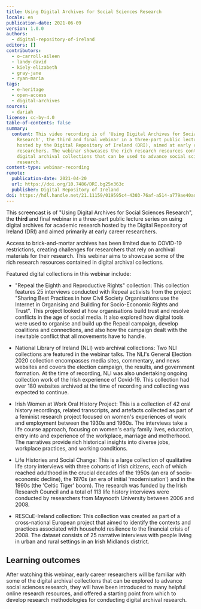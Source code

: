 ```yaml
---
title: Using Digital Archives for Social Sciences Research
locale: en
publication-date: 2021-06-09
version: 1.0.0
authors:
  - digital-repository-of-ireland
editors: []
contributors:
  - o-carroll-aileen
  - landy-david
  - kiely-elizabeth
  - gray-jane
  - ryan-maria
tags:
  - e-heritage
  - open-access
  - digital-archives
sources:
  - dariah
license: cc-by-4.0
table-of-contents: false
summary:
  content: This video recording is of 'Using Digital Archives for Social Sciences
    Research', the third and final webinar in a three-part public lecture series
    hosted by the Digital Repository of Ireland (DRI), aimed at early career
    researchers. The webinar showcases the rich research resources contained in
    digital archival collections that can be used to advance social sciences
    research.
content-type: webinar-recording
remote:
  publication-date: 2021-04-20
  url: https://doi.org/10.7486/DRI.bg25n363c
  publisher: Digital Repository of Ireland
doi: https://hdl.handle.net/21.11159/019595c4-4303-76af-a514-a779ae40ad29
---
```

This screencast is of "Using Digital Archives for Social Sciences Research", the **third** and final webinar in a three-part public lecture series on using digital archives for academic research hosted by the Digital Repository of Ireland (DRI) and aimed primarily at early career researchers.

Access to brick-and-mortar archives has been limited due to COVID-19 restrictions, creating challenges for researchers that rely on archival materials for their research. This webinar aims to showcase some of the rich research resources contained in digital archival collections.

Featured digital collections in this webinar include:

* "Repeal the Eighth and Reproductive Rights" collection: This collection features 25 interviews conducted with Repeal activists from the project "Sharing Best Practices in how Civil Society Organisations use the Internet in Organising and Building for Socio-Economic Rights and Trust". This project looked at how organisations build trust and resolve conflicts in the age of social media. It also explored how digital tools were used to organise and build up the Repeal campaign, develop coalitions and connections, and also how the campaign dealt with the inevitable conflict that all movements have to handle.

* National Library of Ireland (NLI) web archival collections: Two NLI collections are featured in the webinar talks. The NLI's General Election 2020 collection encompasses media sites, commentary, and news websites and covers the election campaign, the results, and government formation. At the time of recording, NLI was also undertaking ongoing collection work of the Irish experience of Covid-19. This collection had over 180 websites archived at the time of recording and collecting was expected to continue.

* Irish Women at Work Oral History Project: This is a collection of 42 oral history recordings, related transcripts, and artefacts collected as part of a feminist research project focused on women's experiences of work and employment between the 1930s and 1960s. The interviews take a life course approach, focusing on women's early family lives, education, entry into and experience of the workplace, marriage and motherhood. The narratives provide rich historical insights into diverse jobs, workplace practices, and working conditions.

* Life Histories and Social Change: This is a large collection of qualitative life story interviews with three cohorts of Irish citizens, each of which reached adulthood in the crucial decades of the 1950s (an era of socio-economic decline), the 1970s (an era of initial 'modernisation') and in the 1990s (the 'Celtic Tiger' boom). The research was funded by the Irish Research Council and a total of 113 life history interviews were conducted by researchers from Maynooth University between 2006 and 2008.

* RESCuE-Ireland collection: This collection was created as part of a cross-national European project that aimed to identify the contexts and practices associated with household resilience to the financial crisis of 2008. The dataset consists of 25 narrative interviews with people living in urban and rural settings in an Irish Midlands district.

## Learning outcomes

After watching this webinar, early career researchers will be familiar with some of the digital archival collections that can be explored to advance social sciences research, they will have been introduced to many helpful online research resources, and offered a starting point from which to develop research methodologies for conducting digital archival research.

<ExternalResource title="Interested in learning more?" subtitle="Using Digital Archives for Social Sciences Research" url="https://doi.org/10.7486/DRI.bg25n363c" />
